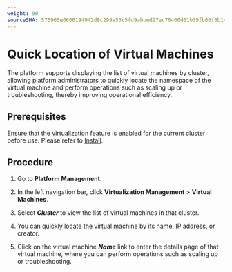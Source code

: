 ```yaml
---
weight: 90
sourceSHA: 576965e6606194942d8c299a53c5fd9abbed27ec70400d61b35fb66f3b145952
---
```


# Quick Location of Virtual Machines

The platform supports displaying the list of virtual machines by cluster, allowing platform administrators to quickly locate the namespace of the virtual machine and perform operations such as scaling up or troubleshooting, thereby improving operational efficiency.

## Prerequisites

Ensure that the virtualization feature is enabled for the current cluster before use. Please refer to [Install](../../installation.mdx).

## Procedure

1. Go to **Platform Management**.

2. In the left navigation bar, click **Virtualization Management** > **Virtual Machines**.

3. Select ***Cluster*** to view the list of virtual machines in that cluster.

4. You can quickly locate the virtual machine by its name, IP address, or creator.

5. Click on the virtual machine ***Name*** link to enter the details page of that virtual machine, where you can perform operations such as scaling up or troubleshooting.
